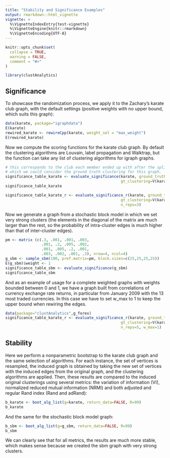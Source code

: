 ```yaml
---
title: "Stability and Significance Examples"
output: rmarkdown::html_vignette
vignette: >
  %\VignetteIndexEntry{test-vignette}
  %\VignetteEngine{knitr::rmarkdown}
  %\VignetteEncoding{UTF-8}
---
```


```r
knitr::opts_chunk$set(
  collapse = TRUE,
  warning = FALSE,
  comment = "#>"
)
```

```r
library(clustAnalytics)
```


## Significance
To showcase the randomization process, we apply it to the Zachary's karate club graph, with the default settings (positive weights with no upper bound, which suits this graph):
```r
data(karate, package="igraphdata")
E(karate)
rewired_karate <- rewireCpp(karate, weight_sel = "max_weight")
E(rewired_karate)
```

Now we compute the scoring functions for the karate club graph. By default the clustering algorithms are Louvain, label propagation and Walktrap, but the function can take any list of clustering algorithms for igraph graphs.
```r
# this corresponds to the club each member ended up with after the split, 
# which we could consider the ground truth clustering for this graph.
significance_table_karate <- evaluate_significance(karate, ground_truth=TRUE, 
                                                   gt_clustering=V(karate)$Faction)
significance_table_karate

significance_table_karate_r <- evaluate_significance_r(karate, ground_truth=TRUE, 
                                                   gt_clustering=V(karate)$Faction,
                                                   n_reps=3)
```

Now we generate a graph from a stochastic block model in which we set very strong clusters (the elements in the diagonal of the matrix are much larger than the rest, so the probability of intra-cluster edges is much higher than that of inter-cluster edges).

```r
pm <- matrix (c(.3, .001, .001, .003,
                .001, .2, .005, .002,
                .001, .005, .2, .001,
                .003, .002, .001, .3), nrow=4, ncol=4)
g_sbm <- sample_sbm(100, pref.matrix=pm, block.sizes=c(25,25,25,25))
E(g_sbm)$weight <- 1
significance_table_sbm <- evaluate_significance(g_sbm)
significance_table_sbm
```

And as an example of usage for a complete weighted graphs with weights bounded between 0 and 1, we have a graph built from correlations of currency exchange rate returns, in particular from January 2009 with the 13 most traded currencies. In this case we have to set w_max to 1 to keep the upper bound when rewiring the edges.
```r
data(package="clustAnalytics",g_forex)
significance_table_karate_r <- evaluate_significance_r(karate, ground_truth=TRUE, 
                                                   gt_clustering=V(karate)$Faction,
                                                   n_reps=5, w_max=1)

```


## Stability
Here we perform a nonparametric bootstrap to the karate club graph and the same selection of algorithms. For each instance, the set of vertices is resampled, the induced graph is obtained by taking the new set of vertices with the induced edges from the original graph, and the clustering algorithms are applied. Then, these results are compared to the induced original clusterings using several metrics: the variation of information (VI), normalized reduced mutual information (NRMI) and both adjusted and regular Rand index (Rand and adRand):
```r
b_karate <- boot_alg_list(g=karate, return_data=FALSE, R=99) 
b_karate
```

And the same for the stochastic block model graph:
```r
b_sbm <- boot_alg_list(g=g_sbm, return_data=FALSE, R=99)
b_sbm
```
We can clearly see that for all metrics, the results are much more stable, which makes sense because we created the sbm graph with very strong clusters.



